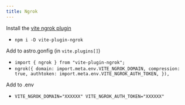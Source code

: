```yaml
---
title: Ngrok
---
```



Install the [vite ngrok plugin](https://github.com/aphex/vite-plugin-ngrok)
- `npm i -D vite-plugin-ngrok`


Add to astro.gonfig (in `vite.plugins[]`)
  - `import { ngrok } from "vite-plugin-ngrok";`
  - `
      ngrok({
        domain: import.meta.env.VITE_NGROK_DOMAIN,
        compression: true,
        authtoken: import.meta.env.VITE_NGROK_AUTH_TOKEN,
      }),
  `


Add to .env
  - `
    VITE_NGROK_DOMAIN="XXXXXX"
    VITE_NGROK_AUTH_TOKEN="XXXXXX"  
  `

